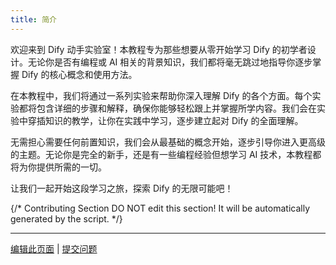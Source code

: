 ```yaml
---
title: 简介
---
```


欢迎来到 Dify 动手实验室！本教程专为那些想要从零开始学习 Dify 的初学者设计。无论你是否有编程或 AI 相关的背景知识，我们都将毫无跳过地指导你逐步掌握 Dify 的核心概念和使用方法。

在本教程中，我们将通过一系列实验来帮助你深入理解 Dify 的各个方面。每个实验都将包含详细的步骤和解释，确保你能够轻松跟上并掌握所学内容。我们会在实验中穿插知识的教学，让你在实践中学习，逐步建立起对 Dify 的全面理解。

无需担心需要任何前置知识，我们会从最基础的概念开始，逐步引导你进入更高级的主题。无论你是完全的新手，还是有一些编程经验但想学习 AI 技术，本教程都将为你提供所需的一切。

让我们一起开始这段学习之旅，探索 Dify 的无限可能吧！

{/*
Contributing Section
DO NOT edit this section!
It will be automatically generated by the script.
*/}

---

[编辑此页面](https://github.com/langgenius/dify-docs/edit/main/zh-hans/workshop/workshop.mdx) | [提交问题](https://github.com/langgenius/dify-docs/issues/new?template=docs.yml)

